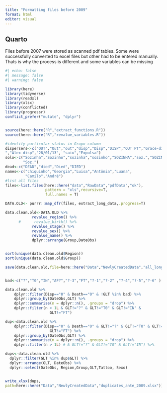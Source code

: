 ```yaml
---
title: "Formatting files before 2009"
format: html
editor: visual
---
```


## Quarto

Files before 2007 were stored as scanned pdf tables. Some were successfully converted to excel files but other had to be entered manually. Thats is why the process is different and some variables can be missing

```r
#| echo: false
#| message: false
#| warning: false

library(here)
library(tidyverse)
library(readxl)
library(xlsx)
library(conflicted)
library(progressr)
conflict_prefer("mutate", "dplyr")


source(here::here("R","extract_functions.R"))
source(here::here("R","revalue_variables.R"))

#identify particular status in Grupo column
dispersers<-c("OUT","Out","out","disp","Disp","DISP","OUT PT","Grace-disp
","Alex-disp","28/01/13", "saiu","Expulsa")
solo<-c("Sozinha","Sozinho","sozinha","sozinho","SOZINHA","soz.","SOZINHO",
        "Soz.")
dead<-c("DEAD","died","Died","DIED")
names<-c("chiquinho","Georgia","Luisa","Antônia","Luana",
         "Camilo","André")
#list all files
files<-list.files(here::here("data","RawData","pdfData","ok"),
                  pattern = "xls",recursive=T,
                  full.names = T)

DATA.OLD<- purrr::map_dfr(files, extract_long_data,.progress=T)

data.clean.old<-DATA.OLD %>% 
            revalue_region() %>% 
      #      revalue_birth() %>%    
            revalue_stage() %>% 
            revalue_sex() %>% 
            revalue_name() %>% 
            dplyr::arrange(Group,DateObs)


sort(unique(data.clean.old$Region))
sort(unique(data.clean.old$Group))

save(data.clean.old,file=here::here("Data","NewlyCreatedData","all_long_old.RData"))


bad<-c("?","T0","IN","AF?","?-3","FT","?-1","?-2" ,"?-4","?-5","?-6" )

data.clean.old %>%
    dplyr::filter(Disp=="0" & Death=="0" & !GLT %in% bad) %>% 
    dplyr::group_by(DateObs,GLT) %>%
    dplyr::summarise(n = dplyr::n(), .groups = "drop") %>%
    dplyr::filter(n > 1L & GLT!="?" & GLT!="T0" & GLT!="IN" & 
                    GLT!="FT")

dup<-data.clean.old %>%
    dplyr::filter(Disp=="0" & Death=="0" & GLT!="?" & GLT!="T0" & GLT!="IN" & 
                    GLT!="FT") %>% 
    dplyr::group_by(DateObs,GLT) %>%
    dplyr::summarise(n = dplyr::n(), .groups = "drop") %>%
    dplyr::filter(n > 1L) # & GLT!="?" & GLT!="T0" & GLT!="IN") %>% 

dups<-data.clean.old %>% 
  dplyr::filter(GLT %in% dup$GLT) %>% 
  dplyr::arrange(GLT, DateObs) %>% 
  dplyr::select(DateObs, Region,Group,GLT,Tattoo, Sexo)


write_xlsx(dups,
path=here::here("Data","NewlyCreatedData","duplicates_ante_2009.xlsx"))
```
